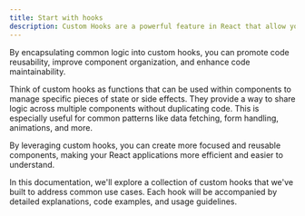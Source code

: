 ```yaml
---
title: Start with hooks
description: Custom Hooks are a powerful feature in React that allow you to extract reusable stateful logic from components.
---
```


By encapsulating common logic into custom hooks, you can promote code reusability, improve component organization, and enhance code maintainability.

Think of custom hooks as functions that can be used within components to manage specific pieces of state or side effects. They provide a way to share logic across multiple components without duplicating code. This is especially useful for common patterns like data fetching, form handling, animations, and more.

By leveraging custom hooks, you can create more focused and reusable components, making your React applications more efficient and easier to understand.

In this documentation, we'll explore a collection of custom hooks that we've built to address common use cases. Each hook will be accompanied by detailed explanations, code examples, and usage guidelines.
